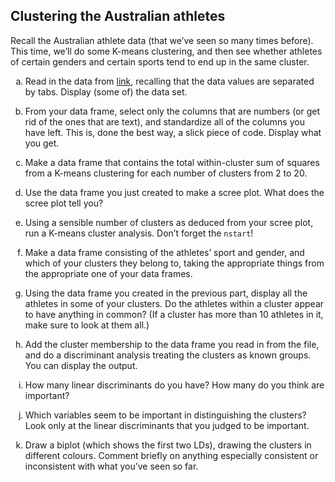 ##  Clustering the Australian athletes


 Recall the Australian athlete data (that we've seen so many
times before). This time, we'll do some K-means clustering, and then
see whether athletes of certain genders and certain sports tend to end
up in the same cluster.



(a) Read in the data from
[link](https://raw.githubusercontent.com/nxskok/datafiles/master/ais.txt), recalling
that the data values are separated by tabs. Display (some of) the
data set.


(b) From your data frame, select only the columns that are numbers
(or get rid of the ones that are text), and standardize all of the
columns you have left. This is, done the best way, a slick piece of
code. Display what you get.


(c) Make a data frame that contains the total within-cluster sum
of squares from a K-means clustering for each number of clusters
from 2 to 20.


(d) Use the data frame you just created to make a scree plot. What
does the scree plot tell you?


(e) Using a sensible number of clusters as deduced from your scree
plot, run a K-means cluster analysis. Don't forget the
`nstart`! 


(f) Make a data frame consisting of the athletes' sport and
gender, and which of your clusters they belong to, taking the
appropriate things from the appropriate one of your data frames.


(g) Using the data frame you created in the previous part, display
all the athletes in some of your clusters. Do the athletes within a
cluster appear to have anything in common? (If a cluster has more
than 10 athletes in it, make sure to look at them all.)


(h) Add the cluster membership to the data frame you read in from
the file, and do a discriminant analysis treating the clusters as
known groups. You can display the output.


(i) How many linear discriminants do you have? How many do you
think are important?


(j) Which variables seem to be important in distinguishing the
clusters? Look only at the linear discriminants that you judged to
be important.


(k) Draw a biplot (which shows the first two LDs), drawing the
clusters in different colours. Comment briefly on anything
especially consistent or inconsistent with what you've seen so far.




